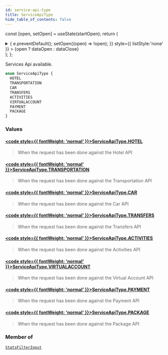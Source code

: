 ```yaml
---
id: service-api-type
title: ServiceApiType
hide_table_of_contents: false
---
```






const [open, setOpen] = useState(startOpen);
return (
<details {...(open ? { open: true } : {})} className="details" style={{ border:'none', boxShadow:'none', background:'var(--ifm-background-color)' }}>
<summary
onClick={(e) => {
e.preventDefault();
setOpen((open) => !open);
}}
style={{ listStyle:'none' }} >
{open ? dataOpen : dataClose}
</summary>
{open && children}
</details>
);
};

Services Api available.

```graphql
enum ServiceApiType {
  HOTEL
  TRANSPORTATION
  CAR
  TRANSFERS
  ACTIVITIES
  VIRTUALACCOUNT
  PAYMENT
  PACKAGE
}
```

### Values

#### [<code style={{ fontWeight: 'normal' }}>ServiceApiType.<b>HOTEL</b></code>](#)

> When the request has been done against the Hotel API

#### [<code style={{ fontWeight: 'normal' }}>ServiceApiType.<b>TRANSPORTATION</b></code>](#)

> When the request has been done against the Transportation API

#### [<code style={{ fontWeight: 'normal' }}>ServiceApiType.<b>CAR</b></code>](#)

> When the request has been done against the Car API

#### [<code style={{ fontWeight: 'normal' }}>ServiceApiType.<b>TRANSFERS</b></code>](#)

> When the request has been done against the Transfers API

#### [<code style={{ fontWeight: 'normal' }}>ServiceApiType.<b>ACTIVITIES</b></code>](#)

> When the request has been done against the Activities API

#### [<code style={{ fontWeight: 'normal' }}>ServiceApiType.<b>VIRTUALACCOUNT</b></code>](#)

> When the request has been done against the Virtual Account API

#### [<code style={{ fontWeight: 'normal' }}>ServiceApiType.<b>PAYMENT</b></code>](#)

> When the request has been done against the Payment API

#### [<code style={{ fontWeight: 'normal' }}>ServiceApiType.<b>PACKAGE</b></code>](#)

> When the request has been done against the Package API

### Member of

[`StatsFilterInput`](/api/inputs/stats-filter-input) <Badge class="badge badge--secondary" text="input"/>
